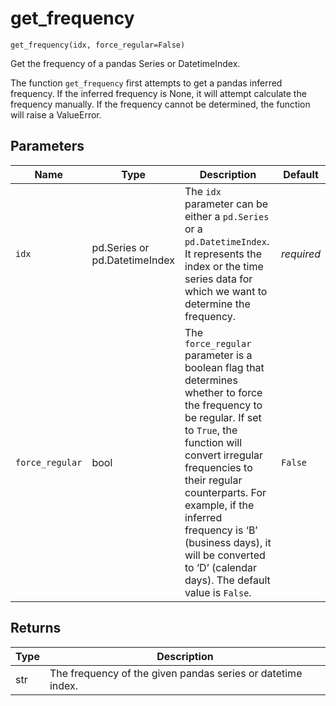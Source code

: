 # get_frequency { #pytimetk.get_frequency }

`get_frequency(idx, force_regular=False)`

Get the frequency of a pandas Series or DatetimeIndex.

The function `get_frequency` first attempts to get a pandas inferred frequency. If the inferred frequency is None, it will attempt calculate the frequency manually. If the frequency cannot be determined, the function will raise a ValueError.

## Parameters

| Name            | Type                          | Description                                                                                                                                                                                                                                                                                                                                              | Default    |
|-----------------|-------------------------------|----------------------------------------------------------------------------------------------------------------------------------------------------------------------------------------------------------------------------------------------------------------------------------------------------------------------------------------------------------|------------|
| `idx`           | pd.Series or pd.DatetimeIndex | The `idx` parameter can be either a `pd.Series` or a `pd.DatetimeIndex`. It represents the index or the time series data for which we want to determine the frequency.                                                                                                                                                                                   | _required_ |
| `force_regular` | bool                          | The `force_regular` parameter is a boolean flag that determines whether to force the frequency to be regular. If set to `True`, the function will convert irregular frequencies to their regular counterparts. For example, if the inferred frequency is 'B' (business days), it will be converted to 'D' (calendar days). The default value is `False`. | `False`    |

## Returns

| Type   | Description                                                 |
|--------|-------------------------------------------------------------|
| str    | The frequency of the given pandas series or datetime index. |